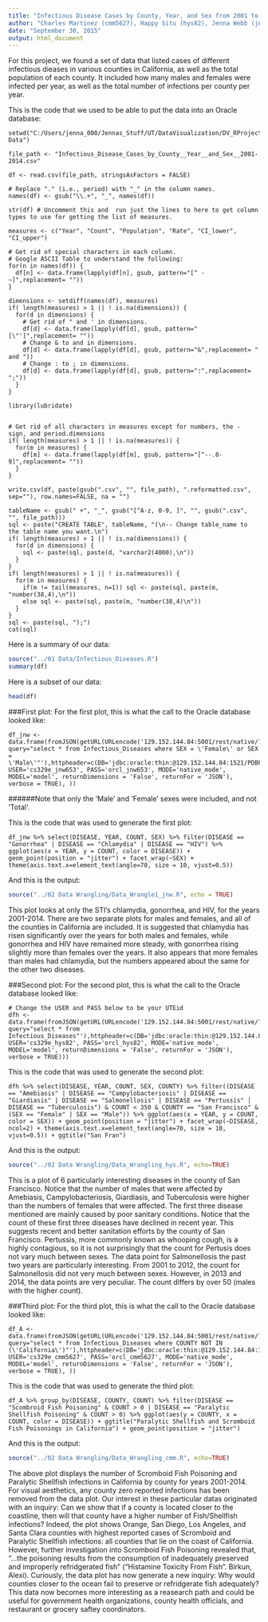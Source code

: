 ```yaml
---
title: "Infectious Disease Cases by County, Year, and Sex from 2001 to 2014"
author: "Charles Martinez (cmm5627), Happy Situ (hys82), Jenna Webb (jnw653)"
date: "September 30, 2015"
output: html_document
---
```


For this project, we found a set of data that listed cases of different infectious dieases in various counties in California, as well as the total population of each county. It included how many males and females were infected per year, as well as the total number of infections per county per year.   

This is the code that we used to be able to put the data into an Oracle database:  
```
setwd("C:/Users/jenna_000/Jennas_Stuff/UT/DataVisualization/DV_RProject2/01 Data")

file_path <- "Infectious_Disease_Cases_by_County__Year__and_Sex__2001-2014.csv"

df <- read.csv(file_path, stringsAsFactors = FALSE)

# Replace "." (i.e., period) with "_" in the column names.
names(df) <- gsub("\\.+", "_", names(df))

str(df) # Uncomment this and  run just the lines to here to get column types to use for getting the list of measures.

measures <- c("Year", "Count", "Population", "Rate", "CI_lower", "CI_upper")

# Get rid of special characters in each column.
# Google ASCII Table to understand the following:
for(n in names(df)) {
  df[n] <- data.frame(lapply(df[n], gsub, pattern="[^ -~]",replacement= ""))
}

dimensions <- setdiff(names(df), measures)
if( length(measures) > 1 || ! is.na(dimensions)) {
  for(d in dimensions) {
    # Get rid of " and ' in dimensions.
    df[d] <- data.frame(lapply(df[d], gsub, pattern="[\"']",replacement= ""))
    # Change & to and in dimensions.
    df[d] <- data.frame(lapply(df[d], gsub, pattern="&",replacement= " and "))
    # Change : to ; in dimensions.
    df[d] <- data.frame(lapply(df[d], gsub, pattern=":",replacement= ";"))
  }
}

library(lubridate)


# Get rid of all characters in measures except for numbers, the - sign, and period.dimensions
if( length(measures) > 1 || ! is.na(measures)) {
  for(m in measures) {
    df[m] <- data.frame(lapply(df[m], gsub, pattern="[^--.0-9]",replacement= ""))
  }
}

write.csv(df, paste(gsub(".csv", "", file_path), ".reformatted.csv", sep=""), row.names=FALSE, na = "")

tableName <- gsub(" +", "_", gsub("[^A-z, 0-9, ]", "", gsub(".csv", "", file_path)))
sql <- paste("CREATE TABLE", tableName, "(\n-- Change table_name to the table name you want.\n")
if( length(measures) > 1 || ! is.na(dimensions)) {
  for(d in dimensions) {
    sql <- paste(sql, paste(d, "varchar2(4000),\n"))
  }
}
if( length(measures) > 1 || ! is.na(measures)) {
  for(m in measures) {
    if(m != tail(measures, n=1)) sql <- paste(sql, paste(m, "number(38,4),\n"))
    else sql <- paste(sql, paste(m, "number(38,4)\n"))
  }
}
sql <- paste(sql, ");")
cat(sql)
```

Here is a summary of our data:  

```r
source("../01 Data/Infectious_Diseases.R")
summary(df)
```

Here is a subset of our data:  
```r
head(df)
```

###First plot:
For the first plot, this is what the call to the Oracle database looked like:  
```
df_jnw <- data.frame(fromJSON(getURL(URLencode('129.152.144.84:5001/rest/native/?query="select * from Infectious_Diseases where SEX = \'Female\' or SEX = \'Male\'"'),httpheader=c(DB='jdbc:oracle:thin:@129.152.144.84:1521/PDBF15DV.usuniversi01134.oraclecloud.internal', USER='cs329e_jnw653', PASS='orcl_jnw653', MODE='native_mode', MODEL='model', returnDimensions = 'False', returnFor = 'JSON'), verbose = TRUE), ))
```
######Note that only the 'Male' and 'Female' sexes were included, and not 'Total'.

This is the code that was used to generate the first plot:  
```
df_jnw %>% select(DISEASE, YEAR, COUNT, SEX) %>% filter(DISEASE == "Gonorrhea" | DISEASE == "Chlamydia" | DISEASE == "HIV") %>% ggplot(aes(x = YEAR, y = COUNT, color = DISEASE)) + geom_point(position = "jitter") + facet_wrap(~SEX) + theme(axis.text.x=element_text(angle=70, size = 10, vjust=0.5))
```
And this is the output:  
```r
source("../02 Data Wrangling/Data_Wrangle1_jnw.R", echo = TRUE)
```
  
This plot looks at only the STI's chlamydia, gonorrhea, and HIV, for the years 2001-2014. There are two separate plots for males and females, and all of the counties in California are included. It is suggested that chlamydia has risen significantly over the years for both males and females, while gonorrhea and HIV have remained more steady, with gonorrhea rising slightly more than females over the years. It also appears that more females than males had chlamydia, but the numbers appeared about the same for the other two diseases.

###Second plot:
For the second plot, this is what the call to the Oracle database looked like:  
```
# Change the USER and PASS below to be your UTEid
dfh <- data.frame(fromJSON(getURL(URLencode('129.152.144.84:5001/rest/native/?query="select * from Infectious_Diseases"'),httpheader=c(DB='jdbc:oracle:thin:@129.152.144.84:1521/PDBF15DV.usuniversi01134.oraclecloud.internal', USER='cs329e_hys82', PASS='orcl_hys82', MODE='native_mode', MODEL='model', returnDimensions = 'False', returnFor = 'JSON'), verbose = TRUE)))
```

This is the code that was used to generate the second plot:  
```
dfh %>% select(DISEASE, YEAR, COUNT, SEX, COUNTY) %>% filter((DISEASE == "Amebiasis" | DISEASE == "Campylobacteriosis" | DISEASE == "Giardiasis" | DISEASE == "Salmonellosis" | DISEASE == "Pertussis" | DISEASE == "Tuberculosis") & COUNT < 350 & COUNTY == "San Francisco" & (SEX == "Female" | SEX == "Male")) %>% ggplot(aes(x = YEAR, y = COUNT, color = SEX)) + geom_point(position = "jitter") + facet_wrap(~DISEASE, ncol=2) + theme(axis.text.x=element_text(angle=70, size = 10, vjust=0.5)) + ggtitle("San Fran")

```
And this is the output: 
```r
source("../02 Data Wrangling/Data_Wrangling_hys.R", echo=TRUE)
```

This is a plot of 6 particularly interesting diseases in the county of San Francisco. Notice that the number of males that were affected by Amebiasis, Campylobacteriosis, Giardiasis, and Tuberculosis were higher than the numbers of females that were affected. The first three disease mentioned are mainly caused by poor sanitary conditions. Notice that the count of these first three diseases have declined in recent year. This suggests recent and better sanitation efforts by the county of San Francisco. Pertussis, more commonly known as whooping cough, is a highly contagious, so it is not surprisingly that the count for Pertusis does not vary much between sexes. The data point for Salmonellosis the past two years are particularly interesting. From 2001 to 2012, the count for Salmonellosis did not very much between sexes. However, in 2013 and 2014, the data points are very peculiar. The count differs by over 50 (males with the higher count).

###Third plot:
For the third plot, this is what the call to the Oracle database looked like:  
```
df_A <- data.frame(fromJSON(getURL(URLencode('129.152.144.84:5001/rest/native/?query="select * from Infectious_Diseases where COUNTY NOT IN (\'California\')"'),httpheader=c(DB='jdbc:oracle:thin:@129.152.144.84:1521/PDBF15DV.usuniversi01134.oraclecloud.internal', USER='cs329e_cmm5627', PASS='orcl_cmm5627', MODE='native_mode', MODEL='model', returnDimensions = 'False', returnFor = 'JSON'), verbose = TRUE), ))
```

This is the code that was used to generate the third plot:  
```
df_A %>% group_by(DISEASE, COUNTY, COUNT) %>% filter(DISEASE == "Scombroid Fish Poisoning" & COUNT > 0 | DISEASE == "Paralytic Shellfish Poisoning" & COUNT > 0) %>% ggplot(aes(y = COUNTY, x = COUNT, color = DISEASE)) + ggtitle("Paralytic Shellfish and Scromboid Fish Poisonings in California") + geom_point(position = "jitter") 
```
And this is the output: 
```r
source("../02 Data Wrangling/Data_Wrangling_cmm.R", echo=TRUE)
```

The above plot displays the number of Scromboid Fish Poisoning and Paralytic Shellfish infections in California by county for years 2001-2014. For visual aesthetics, any county zero reported infections has been removed from the data plot. Our interest in these particular datas originated with an inquiry: Can we show that if a county is located closer to the coastline, then will that county have a higher number of Fish/Shellfish infections? Indeed, the plot shows Orange, San Diego, Los Angeles, and Santa Clara counties with highest reported cases of Scromboid and Paralytic Shellfish infections: all counties that lie on the coast of California. However, further investigation into Scromboid Fish Poisoning revealed that, "...the poisoning results from the consumption of inadequately preserved and improperly refridgerated fish" ("Histamine Toxicity From Fish". Birkun, Alexi). Curiously, the data plot has now generate a new inquiry: Why would counties closer to the ocean fail to preserve or refridgerate fish adequately? This data now becomes more interesting as a reasearch path and could be useful for government health organizations, county health officials, and restaurant or grocery saftey coordinators. 
